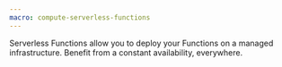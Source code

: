 ```yaml
---
macro: compute-serverless-functions
---
```


Serverless Functions allow you to deploy your Functions on a managed infrastructure. Benefit from a constant availability, everywhere. 
